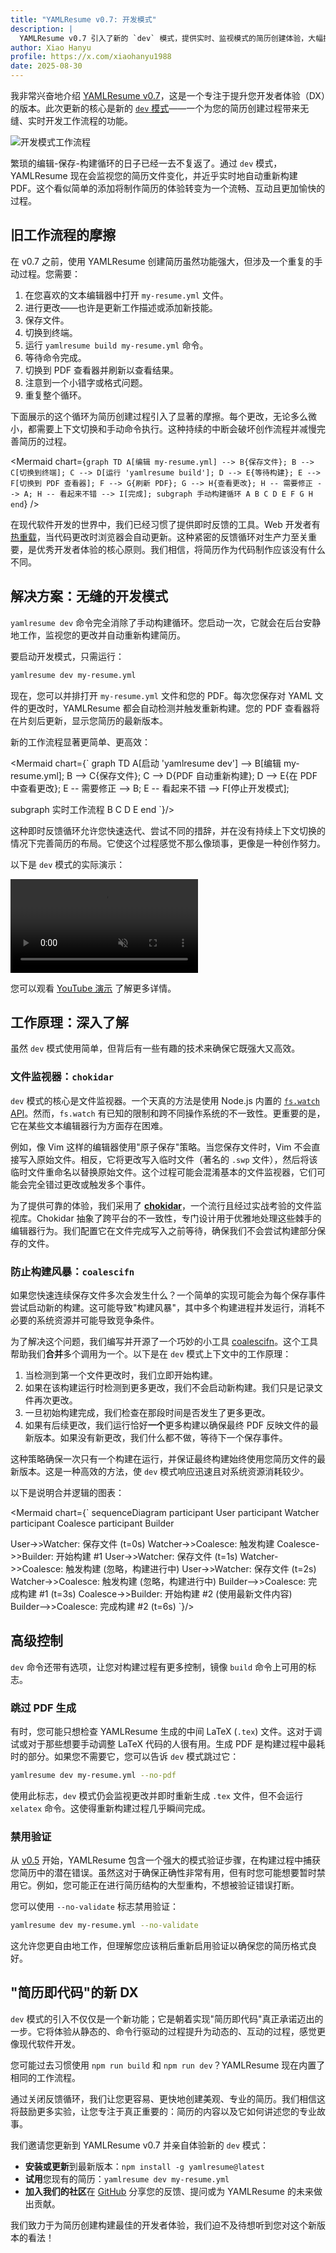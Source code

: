 ```yaml
---
title: "YAMLResume v0.7: 开发模式"
description: |
  YAMLResume v0.7 引入了新的 `dev` 模式，提供实时、监视模式的简历创建体验，大幅提升开发者体验。
author: Xiao Hanyu
profile: https://x.com/xiaohanyu1988
date: 2025-08-30
---
```


我非常兴奋地介绍 [YAMLResume v0.7](https://github.com/yamlresume/yamlresume/releases/tag/v0.7.0)，这是一个专注于提升您开发者体验（DX）的版本。此次更新的核心是新的 [`dev` 模式](/zh-cn/docs/cli#dev)——一个为您的简历创建过程带来无缝、实时开发工作流程的功能。

![开发模式工作流程](/static/images/blog/dev-mode/dev-mode-vs-code.webp)

繁琐的编辑-保存-构建循环的日子已经一去不复返了。通过 `dev` 模式，YAMLResume 现在会监视您的简历文件变化，并近乎实时地自动重新构建 PDF。这个看似简单的添加将制作简历的体验转变为一个流畅、互动且更加愉快的过程。

## 旧工作流程的摩擦

在 v0.7 之前，使用 YAMLResume 创建简历虽然功能强大，但涉及一个重复的手动过程。您需要：

1. 在您喜欢的文本编辑器中打开 `my-resume.yml` 文件。
2. 进行更改——也许是更新工作描述或添加新技能。
3. 保存文件。
4. 切换到终端。
5. 运行 `yamlresume build my-resume.yml` 命令。
6. 等待命令完成。
7. 切换到 PDF 查看器并刷新以查看结果。
8. 注意到一个小错字或格式问题。
9. 重复整个循环。

下面展示的这个循环为简历创建过程引入了显著的摩擦。每个更改，无论多么微小，都需要上下文切换和手动命令执行。这种持续的中断会破坏创作流程并减慢完善简历的过程。

<Mermaid
  chart={`
graph TD
  A[编辑 my-resume.yml] --> B{保存文件};
  B --> C[切换到终端];
  C --> D[运行 'yamlresume build'];
  D --> E{等待构建};
  E --> F[切换到 PDF 查看器];
  F --> G{刷新 PDF};
  G --> H{查看更改};
  H -- 需要修正 --> A;
  H -- 看起来不错 --> I[完成];
  subgraph 手动构建循环
    A
    B
    C
    D
    E
    F
    G
    H
  end
`}
/>

在现代软件开发的世界中，我们已经习惯了提供即时反馈的工具。Web 开发者有[热重载](https://webpack.js.org/concepts/hot-module-replacement/)，当代码更改时浏览器会自动更新。这种紧密的反馈循环对生产力至关重要，是优秀开发者体验的核心原则。我们相信，将简历作为代码制作应该没有什么不同。

## 解决方案：无缝的开发模式

`yamlresume dev` 命令完全消除了手动构建循环。您启动一次，它就会在后台安静地工作，监视您的更改并自动重新构建简历。

要启动开发模式，只需运行：

```bash
yamlresume dev my-resume.yml
```

现在，您可以并排打开 `my-resume.yml` 文件和您的 PDF。每次您保存对 YAML 文件的更改时，YAMLResume 都会自动检测并触发重新构建。您的 PDF 查看器将在片刻后更新，显示您简历的最新版本。

新的工作流程显著更简单、更高效：

<Mermaid chart={`
graph TD
  A[启动 'yamlresume dev'] --> B[编辑 my-resume.yml];
  B --> C{保存文件};
  C --> D{PDF 自动重新构建};
  D --> E{在 PDF 中查看更改};
  E -- 需要修正 --> B;
  E -- 看起来不错 --> F[停止开发模式];

  subgraph 实时工作流程
    B
    C
    D
    E
  end
`}/>

这种即时反馈循环允许您快速迭代、尝试不同的措辞，并在没有持续上下文切换的情况下完善简历的布局。它使这个过程感觉不那么像琐事，更像是一种创作努力。

以下是 `dev` 模式的实际演示：

<video
  autoPlay
  controls
  loop
  muted
  src="/static/videos/blog/dev-mode/dev-mode-vs-code-demo.mp4"
/>

您可以观看 [YouTube 演示](https://youtu.be/xytlzedEQ_w) 了解更多详情。

## 工作原理：深入了解

虽然 `dev` 模式使用简单，但背后有一些有趣的技术来确保它既强大又高效。

### 文件监视器：`chokidar`

`dev` 模式的核心是文件监视器。一个天真的方法是使用 Node.js 内置的 [`fs.watch` API](https://nodejs.org/docs/latest/api/fs.html#fswatchfilename-options-listener)。然而，`fs.watch` 有已知的限制和跨不同操作系统的不一致性。更重要的是，它在某些文本编辑器行为方面存在困难。

例如，像 Vim 这样的编辑器使用"原子保存"策略。当您保存文件时，Vim 不会直接写入原始文件。相反，它将更改写入临时文件（著名的 `.swp` 文件），然后将该临时文件重命名以替换原始文件。这个过程可能会混淆基本的文件监视器，它们可能会完全错过更改或触发多个事件。

为了提供可靠的体验，我们采用了 **[chokidar](https://github.com/paulmillr/chokidar)**，一个流行且经过实战考验的文件监视库。Chokidar 抽象了跨平台的不一致性，专门设计用于优雅地处理这些棘手的编辑器行为。我们配置它在文件完成写入之前等待，确保我们不会尝试构建部分保存的文件。

### 防止构建风暴：`coalescifn`

如果您快速连续保存文件多次会发生什么？一个简单的实现可能会为每个保存事件尝试启动新的构建。这可能导致"构建风暴"，其中多个构建进程并发运行，消耗不必要的系统资源并可能导致竞争条件。

为了解决这个问题，我们编写并开源了一个巧妙的小工具 [coalescifn](https://github.com/yamlresume/coalescifn)。这个工具帮助我们**合并**多个调用为一个。以下是在 `dev` 模式上下文中的工作原理：

1. 当检测到第一个文件更改时，我们立即开始构建。
2. 如果在该构建运行时检测到更多更改，我们不会启动新构建。我们只是记录文件再次更改。
3. 一旦初始构建完成，我们检查在那段时间是否发生了更多更改。
4. 如果有后续更改，我们运行恰好**一个**更多构建以确保最终 PDF 反映文件的最新版本。如果没有新更改，我们什么都不做，等待下一个保存事件。

这种策略确保一次只有一个构建在运行，并保证最终构建始终使用您简历文件的最新版本。这是一种高效的方法，使 `dev` 模式响应迅速且对系统资源消耗较少。

以下是说明合并逻辑的图表：

<Mermaid chart={`
sequenceDiagram
  participant User
  participant Watcher
  participant Coalesce
  participant Builder

  User->>Watcher: 保存文件 (t=0s)
  Watcher->>Coalesce: 触发构建
  Coalesce->>Builder: 开始构建 #1
  User->>Watcher: 保存文件 (t=1s)
  Watcher->>Coalesce: 触发构建 (忽略，构建进行中)
  User->>Watcher: 保存文件 (t=2s)
  Watcher->>Coalesce: 触发构建 (忽略，构建进行中)
  Builder-->>Coalesce: 完成构建 #1 (t=3s)
  Coalesce->>Builder: 开始构建 #2 (使用最新文件内容)
  Builder-->>Coalesce: 完成构建 #2 (t=6s)
`}/>

## 高级控制

`dev` 命令还带有选项，让您对构建过程有更多控制，镜像 `build` 命令上可用的标志。

### 跳过 PDF 生成

有时，您可能只想检查 YAMLResume 生成的中间 LaTeX (`.tex`) 文件。这对于调试或对于那些想要手动调整 LaTeX 代码的人很有用。生成 PDF 是构建过程中最耗时的部分。如果您不需要它，您可以告诉 `dev` 模式跳过它：

```bash
yamlresume dev my-resume.yml --no-pdf
```

使用此标志，`dev` 模式仍会监视更改并即时重新生成 `.tex` 文件，但不会运行 `xelatex` 命令。这使得重新构建过程几乎瞬间完成。

### 禁用验证

从 [v0.5](/zh-cn/blog/yamlresume-compiler) 开始，YAMLResume 包含一个强大的模式验证步骤，在构建过程中捕获您简历中的潜在错误。虽然这对于确保正确性非常有用，但有时您可能想要暂时禁用它。例如，您可能正在进行简历结构的大型重构，不想被验证错误打断。

您可以使用 `--no-validate` 标志禁用验证：

```bash
yamlresume dev my-resume.yml --no-validate
```

这允许您更自由地工作，但理解您应该稍后重新启用验证以确保您的简历格式良好。

## "简历即代码"的新 DX

`dev` 模式的引入不仅仅是一个新功能；它是朝着实现"简历即代码"真正承诺迈出的一步。它将体验从静态的、命令行驱动的过程提升为动态的、互动的过程，感觉更像现代软件开发。

您可能过去习惯使用 `npm run build` 和 `npm run dev`？YAMLResume 现在内置了相同的工作流程。

通过关闭反馈循环，我们让您更容易、更快地创建美观、专业的简历。我们相信这将鼓励更多实验，让您专注于真正重要的：简历的内容以及它如何讲述您的专业故事。

我们邀请您更新到 YAMLResume v0.7 并亲自体验新的 `dev` 模式：

- **安装或更新**到最新版本：`npm install -g yamlresume@latest`
- **试用**您现有的简历：`yamlresume dev my-resume.yml`
- **加入我们的社区**在 [GitHub](https://github.com/yamlresume/yamlresume/discussions) 分享您的反馈、提问或为 YAMLResume 的未来做出贡献。

我们致力于为简历创建构建最佳的开发者体验，我们迫不及待想听到您对这个新版本的看法！
